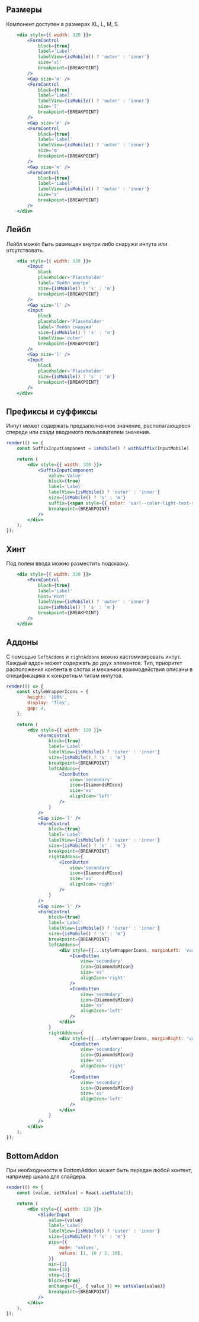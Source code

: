 ## Размеры

Компонент доступен в размерах XL, L, M, S.

```jsx live
    <div style={{ width: 320 }}>
        <FormControl 
            block={true} 
            label='Label' 
            labelView={isMobile() ? 'outer' : 'inner'} 
            size='xl' 
            breakpoint={BREAKPOINT}
        />
        <Gap size='m' />
        <FormControl 
            block={true} 
            label='Label' 
            labelView={isMobile() ? 'outer' : 'inner'} 
            size='l' 
            breakpoint={BREAKPOINT}
        />
        <Gap size='m' />
        <FormControl 
            block={true} 
            label='Label' 
            labelView={isMobile() ? 'outer' : 'inner'} 
            size='m' 
            breakpoint={BREAKPOINT}
        />
        <Gap size='m' />
        <FormControl 
            block={true} 
            label='Label' 
            labelView={isMobile() ? 'outer' : 'inner'} 
            size='s' 
            breakpoint={BREAKPOINT}
        />
    </div>
```

## Лейбл

Лейбл может быть размещен внутри либо снаружи инпута или отсутствовать.

```jsx live
    <div style={{ width: 320 }}>
        <Input 
            block
            placeholder='Placeholder'
            label='Лейбл внутри'
            size={isMobile() ? 's' : 'm'}
            breakpoint={BREAKPOINT}
        />
        <Gap size='l' />
        <Input
            block
            placeholder='Placeholder'
            label='Лейбл снаружи'
            size={isMobile() ? 's' : 'm'}
            labelView='outer'
            breakpoint={BREAKPOINT}
        />
        <Gap size='l' />
        <Input 
            block 
            placeholder='Placeholder' 
            size={isMobile() ? 's' : 'm'} 
            breakpoint={BREAKPOINT} 
        />
    </div>
```

## Префиксы и суффиксы

Инпут может содержать предзаполненное значение, располагающееся спереди или сзади вводимого пользователем значения. 

```jsx live
render(() => {
    const SuffixInputComponent = isMobile() ? withSuffix(InputMobile) : withSuffix(InputDesktop);

    return (
        <div style={{ width: 320 }}>
            <SuffixInputComponent
                value='Value'
                block={true}
                label='Label'
                labelView={isMobile() ? 'outer' : 'inner'}
                size={isMobile() ? 's' : 'm'}
                suffix={<span style={{ color: 'var(--color-light-text-secondary)' }}> Suffix</span>}
                breakpoint={BREAKPOINT}
            />
        </div>
    );
});
```

## Хинт

Под полем ввода можно разместить подсказку.

```jsx live
    <div style={{ width: 320 }}>
        <FormControl 
            block={true} 
            label='Label' 
            hint='Hint' 
            labelView={isMobile() ? 'outer' : 'inner'}
            size={isMobile() ? 's' : 'm'}
            breakpoint={BREAKPOINT}
        />
    </div>
```

## Аддоны

С помощью `leftAddons` и `rightAddons` можно кастомизировать инпут. Каждый аддон может содержать до двух элементов.
Тип, приоритет расположения контента в слотах и механики взаимодействия описаны в спецификациях к конкретным типам инпутов.

```jsx live
render(() => {
    const styleWrapperIcons = {
        height: '100%',
        display: 'flex',
        gap: 4,
    };

    return (
        <div style={{ width: 320 }}>
            <FormControl 
                block={true} 
                label='Label' 
                labelView={isMobile() ? 'outer' : 'inner'}
                size={isMobile() ? 's' : 'm'}
                breakpoint={BREAKPOINT} 
                leftAddons={
                    <IconButton
                        view='secondary'
                        icon={DiamondsMIcon}
                        size='xs'
                        alignIcon='left'
                    />
                } 
            />
            <Gap size='l' />
            <FormControl 
                block={true} 
                label='Label' 
                labelView={isMobile() ? 'outer' : 'inner'}
                size={isMobile() ? 's' : 'm'}
                breakpoint={BREAKPOINT} 
                rightAddons={
                    <IconButton
                        view='secondary'
                        icon={DiamondsMIcon}
                        size='xs'
                        alignIcon='right'
                    />
                } 
            />
            <Gap size='l' />
            <FormControl
                block={true}
                label='Label'
                labelView={isMobile() ? 'outer' : 'inner'}
                size={isMobile() ? 's' : 'm'}
                breakpoint={BREAKPOINT}
                leftAddons={
                    <div style={{...styleWrapperIcons, marginLeft: 'var(--gap-xs-neg)' }}>
                        <IconButton
                            view='secondary'
                            icon={DiamondsMIcon}
                            size='xs'
                            alignIcon='right'
                        />
                        <IconButton
                            view='secondary'
                            icon={DiamondsMIcon}
                            size='xs'
                            alignIcon='left'
                        />
                    </div>
                }
                rightAddons={
                    <div style={{...styleWrapperIcons, marginRight: 'var(--gap-xs-neg)' }}>
                        <IconButton
                            view='secondary'
                            icon={DiamondsMIcon}
                            size='xs'
                            alignIcon='right'
                        />
                        <IconButton
                            view='secondary'
                            icon={DiamondsMIcon}
                            size='xs'
                            alignIcon='left'
                        />
                    </div>
                }
            />
        </div>
    );
});
```

## BottomAddon

При необходимости в BottomAddon может быть передан любой контент, например шкала для слайдера.

```jsx live
render(() => {
    const [value, setValue] = React.useState(3);

    return (
        <div style={{ width: 320 }}>
            <SliderInput
                value={value}
                label='Label'
                labelView={isMobile() ? 'outer' : 'inner'}
                size={isMobile() ? 's' : 'm'}
                pips={{
                    mode: 'values',
                    values: [1, 10 / 2, 10],
                }}
                min={1}
                max={10}
                step={1}
                block={true}
                onChange={(_, { value }) => setValue(value)}
                breakpoint={BREAKPOINT}
            />
        </div>
    );
});
```
